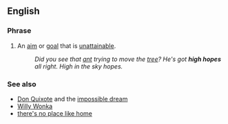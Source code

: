 ==English==
===Phrase===
{{infl|en|phrase}}
#An [[aim]] or [[goal]] that is [[unattainable]].
#:''Did you see that [[ant]] trying to move the [[tree]]? He's got '''high hopes''' all right. High in the sky hopes.''

===See also===
*[[Don Quixote]] and the [[impossible dream]]
*[[Willy Wonka]]
*[[there's no place like home]]